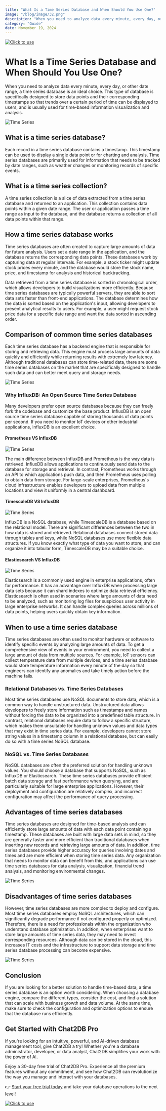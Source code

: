 ```yaml
---
title: "What Is a Time Series Database and When Should You Use One?"
image: "/blog/image/32.png"
description: "When you need to analyze data every minute, every day, or other date range, a time series database is an ideal choice."
category: "Guide"
date: November 19, 2024
---
```

[![Click to use](/image/blog/bg/chat2db1.png)](https://app.chat2db.ai/)
# What Is a Time Series Database and When Should You Use One?


<Authors date="November 19, 2024">
  <Author name="Ethan Clarke" link="https://chat2db.ai" />
</Authors>

When you need to analyze data every minute, every day, or other date range, a time series database is an ideal choice. This type of database is specifically designed to store data points and their corresponding timestamps so that trends over a certain period of time can be displayed to users, and is usually used for time-based information visualization and analysis.

![Time Series](/image/blog/times_series/1.png)

## What is a time series database?

Each record in a time series database contains a timestamp. This timestamp can be used to display a single data point or for charting and analysis. Time series databases are primarily used for information that needs to be tracked by date ranges, such as weather changes or monitoring records of specific events.

## What is a time series collection?

A time series collection is a slice of data extracted from a time series database and returned to an application. This collection contains data points within a given date range. The user or application passes a time range as input to the database, and the database returns a collection of all data points within that range.

## How a time series database works

Time series databases are often created to capture large amounts of data for future analysis. Users set a date range in the application, and the database returns the corresponding data points. These databases work by capturing data at regular intervals. For example, a stock ticker might update stock prices every minute, and the database would store the stock name, price, and timestamp for analysis and historical backtracking.

Data retrieved from a time series database is sorted in chronological order, which allows developers to build visualizations more efficiently. Because time series databases are typically powerful servers, they are able to sort data sets faster than front-end applications. The database determines how the data is sorted based on the application's input, allowing developers to present analytical results to users. For example, a user might request stock price data for a specific date range and want the data sorted in ascending order.

## Comparison of common time series databases

Each time series database has a backend engine that is responsible for storing and retrieving data. This engine must process large amounts of data quickly and efficiently while returning results with extremely low latency. Although traditional databases can store time-related data, there are some time series databases on the market that are specifically designed to handle such data and can better meet query and storage needs.

![Time Series](/image/blog/times_series/2.png)

### Why InfluxDB: An Open Source Time Series Database

Many developers prefer open source databases because they can freely fork the codebase and customize the base product. InfluxDB is an open source time series database capable of storing thousands of data points per second. If you need to monitor IoT devices or other industrial applications, InfluxDB is an excellent choice.

#### Prometheus VS InfluxDB

![Time Series](/image/blog/times_series/3.png)

The main difference between InfluxDB and Prometheus is the way data is retrieved. InfluxDB allows applications to continuously send data to the database for storage and retrieval. In contrast, Prometheus works through an API to which applications push data, and then Prometheus uses polling to obtain data from storage. For large-scale enterprises, Prometheus's cloud infrastructure enables developers to upload data from multiple locations and view it uniformly in a central dashboard.

#### TimescaleDB VS InfluxDB

![Time Series](/image/blog/times_series/4.png)

InfluxDB is a NoSQL database, while TimescaleDB is a database based on the relational model. There are significant differences between the two in how data is stored and retrieved. Relational databases connect stored data through tables and keys, while NoSQL databases use more flexible data structures. If you know exactly what type of data you want to store, and can organize it into tabular form, TimescaleDB may be a suitable choice.

#### Elasticsearch VS InfluxDB

![Time Series](/image/blog/times_series/5.png)

Elasticsearch is a commonly used engine in enterprise applications, often for performance. It has an advantage over InfluxDB when processing large data sets because it can shard indexes to optimize data retrieval efficiency. Elasticsearch is often used in scenarios where large amounts of data need to be analyzed, such as monitoring log files for suspicious user activity in large enterprise networks. It can handle complex queries across millions of data points, helping users quickly obtain key information.

## When to use a time series database

Time series databases are often used to monitor hardware or software to identify specific events by analyzing large amounts of data. To get a comprehensive view of events in your environment, you need to collect a large amount of data from multiple sources. For example, IoT sensors can collect temperature data from multiple devices, and a time series database would store temperature information every minute of the day so that engineers can identify any anomalies and take timely action before the machine fails.

### Relational Databases vs. Time Series Databases

Most time series databases use NoSQL documents to store data, which is a common way to handle unstructured data. Unstructured data allows developers to freely store information such as timestamps and names without forcing the data to be organized into a predefined table structure. In contrast, relational databases require data to follow a specific structure, which makes them unsuitable for handling unknown values and data types that may exist in time series data. For example, developers cannot store string values in a timestamp column in a relational database, but can easily do so with a time series NoSQL database.

### NoSQL vs. Time Series Databases

NoSQL databases are often the preferred solution for handling unknown values. You should choose a database that supports NoSQL, such as InfluxDB or Elasticsearch. These time series databases provide efficient batch data storage and fast performance when querying, and are particularly suitable for large enterprise applications. However, their deployment and configuration are relatively complex, and incorrect configuration may affect the performance of query processing.

## Advantages of time series databases

Time series databases are designed for time-based analysis and can efficiently store large amounts of data with each data point containing a timestamp. These databases are built with large data sets in mind, so they are generally faster and more efficient than traditional databases when inserting new records and retrieving large amounts of data. In addition, time series databases provide higher accuracy for queries involving dates and times and are more efficient when storing time series data. Any organization that needs to monitor data can benefit from this, and applications can use time series databases for data analysis, visualization, financial trend analysis, and monitoring environmental changes.

![Time Series](/image/blog/times_series/6.png)

## Disadvantages of time series databases

However, time series databases are more complex to deploy and configure. Most time series databases employ NoSQL architectures, which can significantly degrade performance if not configured properly or optimized. Therefore, there is a need for professionals within the organization who understand database optimization. In addition, when enterprises want to store large amounts of time series data, they may need to invest corresponding resources. Although data can be stored in the cloud, this increases IT costs and the infrastructure to support data storage and time series database processing can become expensive.

![Time Series](/image/blog/times_series/7.png)

## Conclusion

If you are looking for a better solution to handle time-based data, a time series database is an option worth considering. When choosing a database engine, compare the different types, consider the cost, and find a solution that can scale with business growth and data volume. At the same time, make sure to check the configuration and optimization options to ensure that the database runs efficiently.

## Get Started with Chat2DB Pro

If you're looking for an intuitive, powerful, and AI-driven database management tool, give Chat2DB a try! Whether you're a database administrator, developer, or data analyst, Chat2DB simplifies your work with the power of AI.

Enjoy a 30-day free trial of Chat2DB Pro. Experience all the premium features without any commitment, and see how Chat2DB can revolutionize the way you manage and interact with your databases.

👉 [Start your free trial today](https://app.chat2db.ai/) and take your database operations to the next level!

[![Click to use](/image/blog/bg/chat2db.jpg)](https://app.chat2db.ai/)